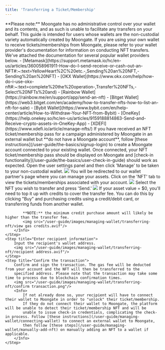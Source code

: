 ```yaml
---
title: 'Transferring a Ticket/Membership'
---
```

<Warning>
    **Please note:** Moongate has no administrative control over your wallet and its contents, and as such is unable to facilitate any 
    transfers on your behalf.
</Warning>
<Info>
    This guide is intended for users whose wallets are the non-custodial variety automatically created by Moongate. If you are 
    using your own wallet to receive tickets/memberships from Moongate, please refer to your wallet provider's documentation for 
    information on conducting NFT transfers. We've attached the documentation for several popular wallet providers below.
    - [Metamask](https://support.metamask.io/hc/en-us/articles/360058961911-How-do-I-send-receive-or-cash-out-an-NFT#:~:text=YellowHeart%2C%20etc.-,Sending%20an%20NFT,-Sending%20an%20NFT)
    - [OKX Wallet](https://www.okx.com/help/how-do-i-use-okx-nft#:~:text=complete%20the%20operation-,Transfer%20NFTs,-Select%20NFTs%20and)
    - [Rainbow Wallet](https://rainbow.me/en/support/app/send-an-nft)
    - [Bitget Wallet](https://web3.bitget.com/en/academy/how-to-transfer-nfts-how-to-list-an-nft-for-sale)
    - [Bybit Wallet](https://www.bybit.com/en/help-center/article/How-to-Withdraw-Your-NFT-from-Bybit)
    - [OneKey](https://help.onekey.so/hc/en-us/articles/9159188814863-Send-and-Receive-crypto-assets-in-OneKey-App)
    - [XDEFI](https://www.xdefi.io/article/manage-nfts/)
</Info>
<Info>
    If you have received an NFT ticket/membership pass for a campaign administered by Moongate in an external wallet but **do not have a Moongate account**, follow [these instructions](/user-guide/the-basics/signup-login)
    to create a Moongate account connected to your existing wallet. Once connected, your NFT ticket/membership pass should be displayed on Moongate and [check-in functionality](/user-guide/the-basics/user-check-in-guide) should work as expected.
</Info>
<Steps>    
    <Step title="Access your non-custodial wallet">
        Open the user settings panel and then click 'Manage' to be taken to your non-custodial wallet.
        <img src="/user-guide/images/managing-wallet/transferring-nft/manage assets button.gif"/>
    </Step>
    <Step title="Select the NFT you wish to transfer">
        You will be redirected to our wallet partner's page where you can manage your assets. Click on the 'NFT' tab to view the 
        tickets/memberships associated with your account.
        <img src="/user-guide/images/managing-wallet/transferring-nft/manage assets view.png"/>
        Select the NFT you wish to transfer and press 'Send.'
        <img src="/user-guide/images/managing-wallet/transferring-nft/send button.avif"/>
        <Info>
            If your asset value = $0, you'll need to top it up with credits to cover the transfer fee. You can do this by clicking "Buy" 
            and purchasing credits using a credit/debit card, or transferring funds from another wallet.
            
            **NOTE:** the minimum credit purchase amount will likely be higher than the transfer fee.
            <img src="/user-guide/images/managing-wallet/transferring-nft/view gas credits.avif"/>
        </Info>
    </Step>
    <Step title="Enter recipient information">
        Input the recipient's wallet address.
        <img src="/user-guide/images/managing-wallet/transferring-nft/recipient address.avif"/>
    </Step>
    <Step title="Confirm the transaction">
        Confirm and sign the transaction. The gas fee will be deducted from your account and the NFT will then be transferred to the 
        specified address. Please note that the transaction may take some time to process due to blockchain confirmation times.
        <img src="/user-guide/images/managing-wallet/transferring-nft/confirm transaction.png"/>
        <Info>
            If not already done so, your recipient will have to connect their wallet to Moongate in order to "unlock" their ticket/membership.
            If they do not connect their wallet to Moongate, the platform will be unable to detect their ticket/membership NFT and will be
            unable to issue check-in credentials, complicating the check-in process. Follow [these instructions](/user-guide/managing-wallet/connecting-wallet) to connect an external wallet to Moongate, 
            then follow [these steps](/user-guide/managing-wallet/manually-add-nft) on manually adding an NFT to a wallet if applicable.
        </Info>
    </Step>    
</Steps>